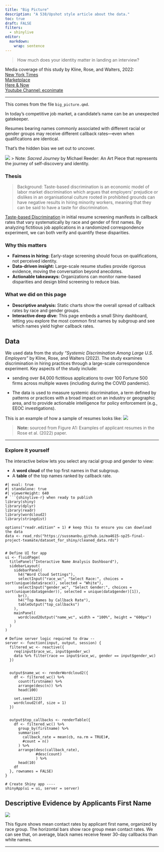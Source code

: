 ```yaml
---
title: "Big Picture"
description: "A 538/Upshot style article about the data."
toc: true
draft: FALSE
filters:
  - shinylive
editor: 
  markdown: 
    wrap: sentence
---
```




>How much does your identity matter in landing an interview?

Media coverage of this study by Kline, Rose, and Walters, 2022:\
[New York Times](https://www.nytimes.com/2021/07/29/business/economy/hiring-racial-discrimination.html) \
[Marketplace](https://www.marketplace.org/episode/2021/08/03/research-spotlights-existence-of-racial-discrimination-in-hiring-process) \
[Here & Now](https://www.wbur.org/hereandnow/2021/08/18/name-discrimination-jobs) \
[Youtube Channel: econimate](https://www.youtube.com/watch?v=fLgWIyx0gDw) \


------------------------------------------------------------------------

This comes from the file `big_picture.qmd`.

In today’s competitive job market, a candidate’s name can be an unexpected gatekeeper.

Resumes bearing names commonly associated with different racial or gender groups may receive different callback rates—even when qualifications are identical.

That’s the hidden bias we set out to uncover.

![](images/Sacred-Journey-MichaelReeder.png) \> Note: *Sacred Journey* by Michael Reeder: An Art Piece that represents the journey of self-discovery and identity.

### Thesis

>Background: Taste-based discrimination is an economic model of labor market discrimination which argues that employers' prejudice or dislikes in an organisational culture rooted in prohibited grounds can have negative results in hiring minority workers, meaning that they can be said to have a taste for discrimination. 

[Taste-based Discrimination](https://en.wikipedia.org/wiki/Taste-based_discrimination) in initial resume screening manifests in callback rates that vary systematically by race and gender of first names.
By analyzing fictitious job applications in a randomized correspondence experiment, we can both verify and quantify these disparities.

### Why this matters

-   **Fairness in hiring:** Early-stage screening should focus on qualifications, not perceived identity.\
-   **Data-driven insight:** Large-scale resume studies provide rigorous evidence, moving the conversation beyond anecdotes.\
-   **Actionable takeaways:** Organizations can monitor name-based disparities and design blind screening to reduce bias.

### What we did on this page

-   **Descriptive analysis:** Static charts show the overall spread of callback rates by race and gender groups.\
-   **Interactive deep dive:** This page embeds a small Shiny dashboard, letting you explore the most common first names by subgroup and see which names yield higher callback rates.

## Data 

We used data from the study *"Systemic Discrimination Among Large U.S. Employers"* by Kline, Rose, and Walters (2022). The study examines discrimination in hiring practices through a large-scale correspondence experiment. Key aspects of the study include:

- sending over 84,000 fictitious applications to over 100 Fortune 500 firms across multiple waves (including during the COVID pandemic).

-   The data is used to measure systemic discrimination, a term defined by patterns or practices with a broad impact on an industry or geographic area, and to provide actionable intelligence for policy enforcement (e.g., EEOC investigations).

This is an example of how a sample of resumes looks like:
![](images/example-resume.png)

> **Note:** sourced from Figure A1: Examples of applicant resumes in the Rose et al. (2022) paper.

------------------------------------------------------------------------

### Explore it yourself

The interactive below lets you select any racial group and gender to view:

-   A **word cloud** of the top first names in that subgroup.\
-   A **table** of the top names ranked by callback rate.

```shinylive-r
#| eval: true
#| standalone: true
#| viewerHeight: 640
# ```{shinylive-r} when ready to publish
library(shiny)
library(dplyr)
library(readr)
library(wordcloud2)
library(stringdist)

options("readr.edition" = 1) # keep this to ensure you can download the data
data <- read_rds("https://sussmanbu.github.io/ma4615-sp25-final-project-teamate/dataset_for_shiny/cleaned_data.rds")


# Define UI for app
ui <- fluidPage(
  titlePanel("Interactive Name Analysis Dashboard"),
  sidebarLayout(
    sidebarPanel(
      h4("Word Cloud Settings"),
      selectInput("race_wc", "Select Race:", choices = sort(unique(data$race)), selected = "White"),
      selectInput("gender_wc", "Select Gender:", choices = sort(unique(data$gender)), selected = unique(data$gender)[1]),
      br(),
      h4("Top Names by Callback Rate"),
      tableOutput("top_callbacks")
    ),
    mainPanel(
      wordcloud2Output("name_wc", width = "100%", height = "600px")
    )
  )
)

# Define server logic required to draw --
server <- function(input, output, session) {
  filtered_wc <- reactive({
    req(input$race_wc, input$gender_wc)
    data %>% filter(race == input$race_wc, gender == input$gender_wc)
  })

  
  output$name_wc <- renderWordcloud2({
    df <- filtered_wc() %>%
      count(firstname) %>%
      arrange(desc(n)) %>%
      head(100)
    
    set.seed(123)
    wordcloud2(df, size = 1)
  })


  output$top_callbacks <- renderTable({
    df <- filtered_wc() %>%
      group_by(firstname) %>%
      summarise(
        callback_rate = mean(cb, na.rm = TRUE)#,
        #count = n()
      ) %>%
      arrange(desc(callback_rate), 
              #desc(count)
              ) %>%
      head(10)
    df
  }, rownames = FALSE)
}

# Create Shiny app ----
shinyApp(ui = ui, server = server)
```


## Descriptive Evidence by Applicants First Name 
![](output/plot_A4.png)

This figure shows mean contact rates by applicant first name, organized by race group. The horizontal bars show race group mean contact rates. We can see that, on average, black names receive fewer 30-day callbacks than white names.

------------------------------------------------------------------------
